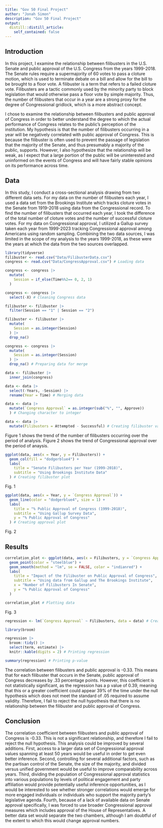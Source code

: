 ```yaml
---
title: "Gov 50 Final Project"
author: "Jonah Simon"
description: "Gov 50 Final Project"
output:
  distill::distill_article:
    self_contained: false
---
```


## Introduction

In this project, I examine the relationship between filibusters in the U.S. Senate and public approval of the U.S. Congress from the years 1999-2018. The Senate rules require a supermajority of 60 votes to pass a cloture motion, which is used to terminate debate on a bill and allow for the bill to be brought to a floor vote. A filibuster is a term that refers to a failed cloture vote. Filibusters are a tactic commonly used by the minority party to block legislation that would otherwise pass a floor vote by simple majority. Thus, the number of filibusters that occur in a year are a strong proxy for the degree of Congressional gridlock, which is a more abstract concept. 

I chose to examine the relationship between filibusters and public approval of Congress in order to better understand the degree to which the actual performance of Congress relates to the public's perception of the institution. My hypothesis is that the number of filibusters occurring in a year will be negatively correlated with public approval of Congress. This is because the filibuster is often used to prevent the passage of legislation that the majority of the Senate, and thus presumably a majority of the public, supports. However, I also hypothesize that the relationship will be weak, as I expect that a large portion of the public will be uninterested and uninformed on the events of Congress and will have fairly stable opinions on its performance across time.

## Data

In this study, I conduct a cross-sectional analysis drawing from two different data sets. For my data on the number of filibusters each year, I used a data set from the Brookings Institute which tracks cloture votes in the Senate from 1919-2018 using data from the Congressional record. To find the number of filibusters that occurred each year, I took the difference of the total number of cloture votes and the number of successful cloture votes. For my data on Congressional approval, I utilized a Gallup survey taken each year from 1999-2023 tracking Congressional approval among Americans using random sampling. Combining the two data sources, I was limited in the scope of my analysis to the years 1999-2018, as these were the years at which the data from the two sources overlapped.


```r
library(tidyverse)
filibuster <- read.csv("Data/FilibusterData.csv")
congress <- read.csv("Data/CongressApproval.csv") # Loading data
```

```r
congress <- congress |>
  mutate(
    Session = if_else(Time%%2== 0, 2, 1)
  )

congress <- congress |>
  select(-X) # Cleaning Congress data 
```

```r
filibuster <- filibuster |>
  filter(Session == "1" | Session == "2")

filibuster <- filibuster |>
  mutate(
    Session = as.integer(Session)
  ) |>
  drop_na()

congress <- congress |>
  mutate(
    Session = as.integer(Session)
  ) |>
  drop_na() # Preparing data for merge
```


```r
data <- filibuster |>
  inner_join(congress)

data <- data |>
  select(-Years, -Session) |>
  rename(Year = Time) # Merging data
```

```r
data <- data |>
  mutate(`Congress Approval` = as.integer(sub("%", "", Approve))
  ) # Changing character to integer
```

```r
data <- data |>
  mutate(Filibusters = Attempted - Successful) # Creating filibuster variable
```

Figure 1 shows the trend of the number of filibusters occurring over the period of analysis. Figure 2 shows the trend of Congressional approval over the period of anaysis.

```r
ggplot(data, aes(x = Year, y = Filibusters)) +
  geom_col(fill = "dodgerblue4") +
  labs(
    title = "Senate Filibusters per Year (1999-2018)",
    subtitle = "Using Brookings Institute Data"
  ) # Creating filibuster plot
```
Fig. 1

```r
ggplot(data, aes(x = Year, y = `Congress Approval`)) +
  geom_line(color = "dodgerblue4", size = 1) +
  labs(
    title = "% Public Approval of Congress (1999-2018)",
    subtitle = "Using Gallup Survey Data",
    y = "% Public Approval of Congress"
  ) # Creating approval plot
```

Fig. 2

## Results


```r
correlation_plot <- ggplot(data, aes(x = Filibusters, y = `Congress Approval`)) +
  geom_point(color = "steelblue") +
  geom_smooth(method = "lm", se = FALSE, color = "indianred") +
  labs(
    title = "Impact of the Filibuster on Public Approval of Congress",
    subtitle = "Using data from Gallup and The Brookings Institute",
    x = "Number of Filibusters In Senate",
    y = "% Public Approval of Congress"
  )

correlation_plot # Plotting data
```

Fig. 3


```r
regression <- lm(`Congress Approval` ~ Filibusters, data = data) # Creating regression

library(broom) 

regression |> 
  broom::tidy() |>
  select(term, estimate) |>  
  knitr::kable(digits = 2) # Printing regression
```

```r
summary(regression) # Printing p-value
```

The correlation between filibusters and public approval is -0.33. This means that for each filibuster that occurs in the Senate, public approval of Congress decreases by .33 percentage points. However, this coefficient is not statistically significant, as the regression has a p value of 0.39, meaning that this or a greater coefficient could appear 39% of the time under the null hypothesis which does not meet the standard of .05 required to assume validity. Therefore, I fail to reject the null hypothesis that there is no relationship between the filibuster and public approval of Congress.

## Conclusion


The correlation coefficient between filibusters and public approval of Congress is -0.33. This is not a significant relationship, and therefore I fail to reject the null hypothesis. This analysis could be improved by several additions. First, access to a larger data set of Congressional approval values spanning at least 50 years would be useful in order to get even better inference. Second, controlling for several additional factors, such as the partisan control of the Senate, the size of the majority, and divided versus unified government would be useful to improve comparability across years. Third, dividing the population of Congressional approval statistics into various populations by levels of political engagement and party affiliation would provide potentially useful inference opportunities, as I would be interested to see whether stronger correlations would emerge for more engaged individuals or individuals who support the majority party's legislative agenda. Fourth, because of a lack of available data on Senate approval specifically, I was forced to use broader Congressional approval measures which includes approval of the House of Representatives. A better data set would separate the two chambers, although I am doubtful of the extent to which this would change approval numbers. 
